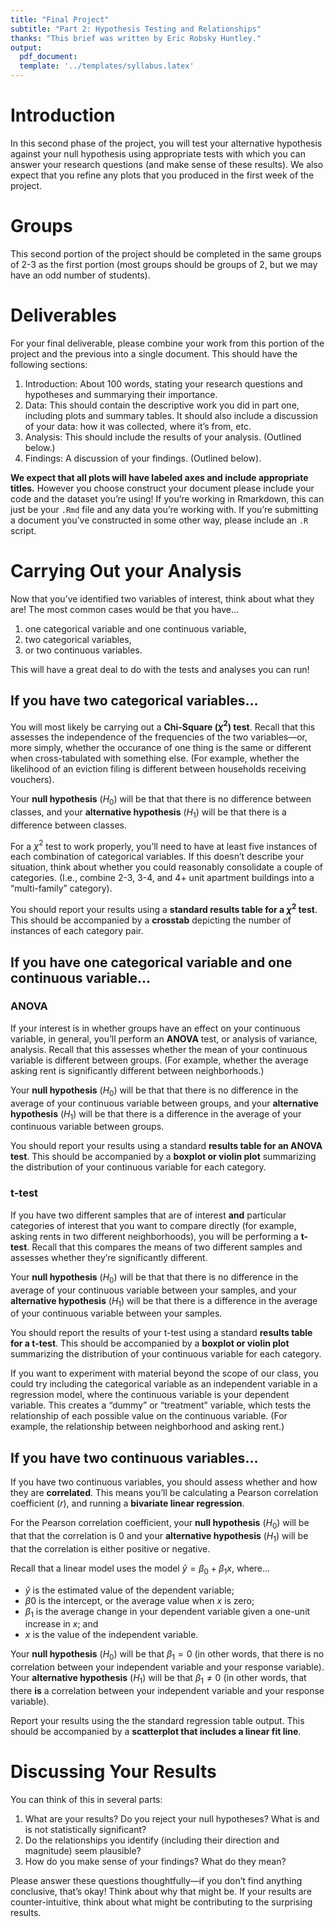 ```yaml
---
title: "Final Project"
subtitle: "Part 2: Hypothesis Testing and Relationships"
thanks: "This brief was written by Eric Robsky Huntley."
output: 
  pdf_document: 
  template: '../templates/syllabus.latex'
---
```


# Introduction

In this second phase of the project, you will test your alternative hypothesis against your null hypothesis using appropriate tests with which you can answer your research questions (and make sense of these results). We also expect that you refine any plots that you produced in the first week of the project.

# Groups

This second portion of the project should be completed in the same groups of 2-3 as the first portion (most groups should be groups of 2, but we may have an odd number of students).

# Deliverables

For your final deliverable, please combine your work from this portion of the project and the previous into a single document. This should have the following sections:

1. Introduction: About 100 words, stating your research questions and hypotheses and summarying their importance.
2. Data: This should contain the descriptive work you did in part one, including plots and summary tables. It should also include a discussion of your data: how it was collected, where it's from, etc.
3. Analysis: This should include the results of your analysis. (Outlined below.)
4. Findings: A discussion of your findings. (Outlined below).

**We expect that all plots will have labeled axes and include appropriate titles.** However you choose construct your document please include your code and the dataset you’re using! If you’re working in Rmarkdown, this can just be your `.Rmd` file and any data you’re working with. If you’re submitting a document you’ve constructed in some other way, please include an `.R` script.

# Carrying Out your Analysis

Now that you've identified two variables of interest, think about what they are! The most common cases would be that you have... 

1. one categorical variable and one continuous variable, 
2. two categorical variables, 
3. or two continuous variables.

This will have a great deal to do with the tests and analyses you can run!

## If you have two categorical variables...

You will most likely be carrying out a **Chi-Square ($\chi^{2}$) test**. Recall that this assesses the independence of the frequencies of the two variables---or, more simply, whether the occurance of one thing is the same or different when cross-tabulated with something else. (For example, whether the likelihood of an eviction filing is different between households receiving vouchers).

Your **null hypothesis** ($H_{0}$) will be that that there is no difference between classes, and your **alternative hypothesis** ($H_{1}$) will be that there is a difference between classes.

For a $\chi^{2}$ test to work properly, you'll need to have at least five instances of each combination of categorical variables. If this doesn't describe your situation, think about whether you could reasonably consolidate a couple of categories. (I.e., combine 2-3, 3-4, and 4+ unit apartment buildings into a "multi-family" category).

You should report your results using a **standard results table for a $\chi^{2}$ test**. This should be accompanied by a **crosstab** depicting the number of instances of each category pair.

## If you have one categorical variable and one continuous variable...

### ANOVA

If your interest is in whether groups have an effect on your continuous variable, in general, you'll perform an **ANOVA** test, or analysis of variance, analysis. Recall that this assesses whether the mean of your continuous variable is different between groups. (For example, whether the average asking rent is significantly different between neighborhoods.)

Your **null hypothesis** ($H_{0}$) will be that that there is no difference in the average of your continuous variable between groups, and your **alternative hypothesis**  ($H_{1}$) will be that there is a difference in the average of your continuous variable between groups.

You should report your results using a standard **results table for an ANOVA test**. This should be accompanied by a **boxplot or violin plot** summarizing the distribution of your continuous variable for each category.

### t-test

If you have two different samples that are of interest **and** particular categories of interest that you want to compare directly (for example, asking rents in two different neighborhoods), you will be performing a **t-test**.  Recall that this compares the means of two different samples and assesses whether they're significantly different.

Your **null hypothesis** ($H_{0}$) will be that that there is no difference in the average of your continuous variable between your samples, and your **alternative hypothesis**  ($H_{1}$) will be that there is a difference in the average of your continuous variable between your samples.

You should report the results of your t-test using a standard **results table for a t-test**. This should be accompanied by a **boxplot or violin plot** summarizing the distribution of your continuous variable for each category.

If you want to experiment with material beyond the scope of our class, you could try including the categorical variable as an independent variable in a regression model, where the continuous variable is your dependent variable. This creates a "dummy" or "treatment" variable, which tests the relationship of each possible value on the continuous variable. (For example, the relationship between neighborhood and asking rent.)

## If you have two continuous variables...

If you have two continuous variables, you should assess whether and how they are **correlated**. This means you'll be calculating a Pearson correlation coefficient ($r$), and running a **bivariate linear regression**.

For the Pearson correlation coefficient, your **null hypothesis** ($H_{0}$) will be that that the correlation is 0 and your **alternative hypothesis**  ($H_{1}$) will be that the correlation is either positive or negative.

Recall that a linear model uses the model $\hat{y} = \beta_{0} + \beta_{1}x$, where...

+ $\hat{y}$ is the estimated value of the dependent variable;
+ $\beta{0}$ is the intercept, or the average value when $x$ is zero;
+ $\beta_{1}$ is the average change in your dependent variable given a one-unit increase in $x$; and
+ $x$ is the value of the independent variable.

Your **null hypothesis** ($H_{0}$) will be that $\beta_{1} = 0$ (in other words, that there is no correlation between your independent variable and your response variable). Your **alternative hypothesis** ($H_{1}$) will be that $\beta_{1} \not= 0$ (in other words, that there **is** a correlation between your independent variable and your response variable).

Report your results using the the standard regression table output. This should be accompanied by a **scatterplot that includes a linear fit line**.

# Discussing Your Results

You can think of this in several parts:

1. What are your results? Do you reject your null hypotheses? What is and is not statistically significant?
2. Do the relationships you identify (including their direction and magnitude) seem plausible?
3. How do you make sense of your findings? What do they mean?

Please answer these questions thoughtfully---if you don't find anything conclusive, that's okay! Think about why that might be. If your results are counter-intuitive, think about what might be contributing to the surprising results.